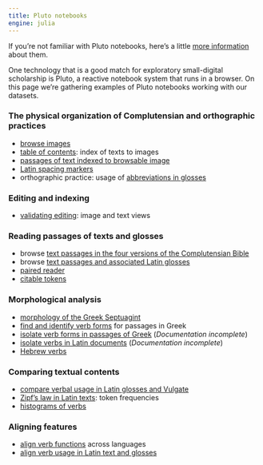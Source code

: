 ```yaml
---
title: Pluto notebooks
engine: julia
---
```


:::{.callout-note title="Pluto"}
If you're not familiar with Pluto notebooks, here's a little  [more information](./pluto-about/) about them.
:::


One technology that is a good match for exploratory small-digital scholarship is Pluto, a reactive notebook system that runs in a browser. On this page we're gathering examples of Pluto notebooks working with our datasets.


### The physical organization of Complutensian and orthographic practices

- [browse images](./imagebrowsing/)
- [table of contents](./toc/): index of texts to images
- [passages of text indexed to browsable image](./passage-plus-image/) 
- [Latin spacing markers](./spacing-markers-latin/)
- orthographic practice: usage of [abbreviations in glosses](./abbreviations/) 

### Editing and indexing

- [validating editing](./validation/): image and text views



### Reading passages of texts and glosses

- browse [text passages in the four versions of the Complutensian Bible](./alignedpassages/)
- browse [text passages and associated Latin glosses](./aligned-with-glosses/)
- [paired reader](./paired-reader/)
- [citable tokens](./citable-tokens/) 


### Morphological analysis


- [morphology of the Greek Septuagint](./greek-morphology/)
- [find and identify verb forms](./greek-verbs/) for passages in Greek
- [isolate verb forms in passages of Greek](./isolate-verbs-greek/) (*Documentation incomplete*)
- [isolate verbs in Latin documents](./isolateverbs/) (*Documentation incomplete*)
- [Hebrew verbs](./hebrew-verbs/) 

### Comparing  textual contents

- [compare verbal usage in Latin glosses and Vulgate](./glossing-vocab/)
- [Zipf's law in Latin texts](./zipf-latin/): token frequencies 
- [histograms of verbs](./verbhisto/)


### Aligning features

- [align verb functions](./align-verbs-multilingual/) across languages
- [align verb usage in Latin text and glosses](./align-verbs-to-latin/)

